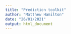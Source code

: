 ```yaml
---
title: "Prediction toolkit"
author: "Matthew Hamilton"
date: "26/01/2021"
output: html_document
---
```

<!-- Author judgment start --><!-- Author judgment end -->